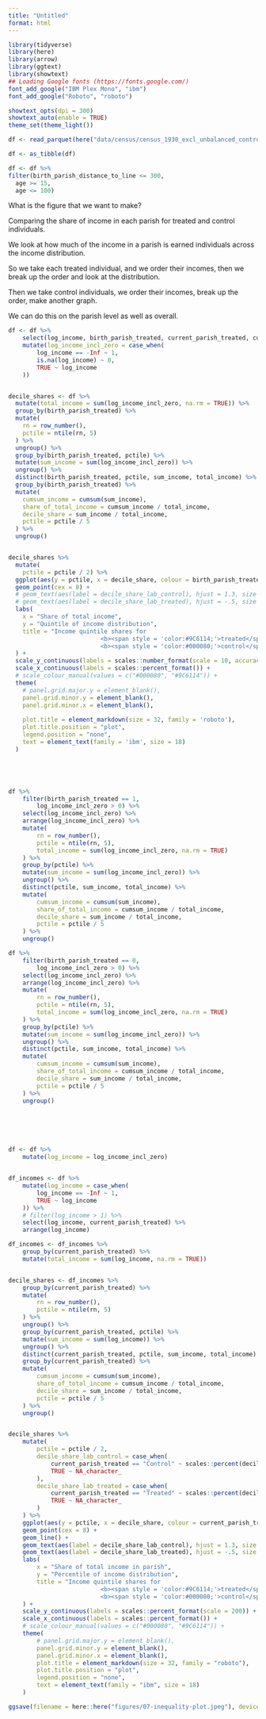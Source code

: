 ```yaml
---
title: "Untitled"
format: html
---
```



```r
library(tidyverse)
library(here)
library(arrow)
library(ggtext)
library(showtext)
## Loading Google fonts (https://fonts.google.com/)
font_add_google("IBM Plex Mono", "ibm")
font_add_google("Roboto", "roboto")

showtext_opts(dpi = 300)
showtext_auto(enable = TRUE)
theme_set(theme_light())

df <- read_parquet(here("data/census/census_1930_excl_unbalanced_controls.parquet"))

df <- as_tibble(df)

df <- df %>% 
filter(birth_parish_distance_to_line <= 300,
  age >= 15,
  age <= 100)

```

What is the figure that we want to make?

Comparing the share of income in each parish for treated and control individuals.

We look at how much of the income in a parish is earned individuals across the income distribution. 

So we take each treated individual, and we order their incomes, then we break up the order and look at the distribution. 

Then we take control individuals, we order their incomes, break up the order, make another graph.

We can do this on the parish level as well as overall.

```r
df <- df %>%
    select(log_income, birth_parish_treated, current_parish_treated, current_parish_ref_code) %>%
    mutate(log_income_incl_zero = case_when(
        log_income == -Inf ~ 1,
        is.na(log_income) ~ 0,
        TRUE ~ log_income
    ))


decile_shares <- df %>%
  mutate(total_income = sum(log_income_incl_zero, na.rm = TRUE)) %>% 
  group_by(birth_parish_treated) %>% 
  mutate(
    rn = row_number(),
    pctile = ntile(rn, 5)
  ) %>%
  ungroup() %>% 
  group_by(birth_parish_treated, pctile) %>%
  mutate(sum_income = sum(log_income_incl_zero)) %>%
  ungroup() %>% 
  distinct(birth_parish_treated, pctile, sum_income, total_income) %>% 
  group_by(birth_parish_treated) %>% 
  mutate(
    cumsum_income = cumsum(sum_income),
    share_of_total_income = cumsum_income / total_income,
    decile_share = sum_income / total_income,
    pctile = pctile / 5
  ) %>% 
  ungroup()


decile_shares %>%
  mutate(
    pctile = pctile / 2) %>%
  ggplot(aes(y = pctile, x = decile_share, colour = birth_parish_treated)) +
  geom_point(cex = 8) +
  # geom_text(aes(label = decile_share_lab_control), hjust = 1.3, size = 6) +
  # geom_text(aes(label = decile_share_lab_treated), hjust = -.5, size = 6) +
  labs(
    x = "Share of total income",
    y = "Quintile of income distribution",
    title = "Income quintile shares for 
                          <b><span style = 'color:#9C6114;'>treated</span></b> and 
                          <b><span style = 'color:#000080;'>control</span></b> individuals"
  ) +
  scale_y_continuous(labels = scales::number_format(scale = 10, accuracy = 1)) +
  scale_x_continuous(labels = scales::percent_format()) +
  # scale_colour_manual(values = c("#000080", "#9C6114")) +
  theme(
    # panel.grid.major.y = element_blank(),
    panel.grid.minor.y = element_blank(),
    panel.grid.minor.x = element_blank(),
    
    plot.title = element_markdown(size = 32, family = 'roboto'),
    plot.title.position = "plot",
    legend.position = "none",
    text = element_text(family = 'ibm', size = 18)
  ) 





df %>%
    filter(birth_parish_treated == 1,
        log_income_incl_zero > 0) %>%
    select(log_income_incl_zero) %>%
    arrange(log_income_incl_zero) %>%
    mutate(
        rn = row_number(),
        pctile = ntile(rn, 5),
        total_income = sum(log_income_incl_zero, na.rm = TRUE)
    ) %>% 
    group_by(pctile) %>%
    mutate(sum_income = sum(log_income_incl_zero)) %>%
    ungroup() %>%
    distinct(pctile, sum_income, total_income) %>%
    mutate(
        cumsum_income = cumsum(sum_income),
        share_of_total_income = cumsum_income / total_income,
        decile_share = sum_income / total_income,
        pctile = pctile / 5
    ) %>%
    ungroup()

df %>%
    filter(birth_parish_treated == 0,
        log_income_incl_zero > 0) %>%
    select(log_income_incl_zero) %>%
    arrange(log_income_incl_zero) %>%
    mutate(
        rn = row_number(),
        pctile = ntile(rn, 5),
        total_income = sum(log_income_incl_zero, na.rm = TRUE)
    ) %>% 
    group_by(pctile) %>%
    mutate(sum_income = sum(log_income_incl_zero)) %>%
    ungroup() %>%
    distinct(pctile, sum_income, total_income) %>%
    mutate(
        cumsum_income = cumsum(sum_income),
        share_of_total_income = cumsum_income / total_income,
        decile_share = sum_income / total_income,
        pctile = pctile / 5
    ) %>%
    ungroup()






df <- df %>%
    mutate(log_income = log_income_incl_zero)


df_incomes <- df %>%
    mutate(log_income = case_when(
        log_income == -Inf ~ 1,
        TRUE ~ log_income
    )) %>%
    # filter(log_income > 1) %>%
    select(log_income, current_parish_treated) %>%
    arrange(log_income)

df_incomes <- df_incomes %>%
    group_by(current_parish_treated) %>%
    mutate(total_income = sum(log_income, na.rm = TRUE))


decile_shares <- df_incomes %>%
    group_by(current_parish_treated) %>%
    mutate(
        rn = row_number(),
        pctile = ntile(rn, 5)
    ) %>%
    ungroup() %>%
    group_by(current_parish_treated, pctile) %>%
    mutate(sum_income = sum(log_income)) %>%
    ungroup() %>%
    distinct(current_parish_treated, pctile, sum_income, total_income) %>%
    group_by(current_parish_treated) %>%
    mutate(
        cumsum_income = cumsum(sum_income),
        share_of_total_income = cumsum_income / total_income,
        decile_share = sum_income / total_income,
        pctile = pctile / 5
    ) %>%
    ungroup()


decile_shares %>%
    mutate(
        pctile = pctile / 2,
        decile_share_lab_control = case_when(
            current_parish_treated == "Control" ~ scales::percent(decile_share, accuracy = 1),
            TRUE ~ NA_character_
        ),
        decile_share_lab_treated = case_when(
            current_parish_treated == "Treated" ~ scales::percent(decile_share, accuracy = 1),
            TRUE ~ NA_character_
        )
    ) %>%
    ggplot(aes(y = pctile, x = decile_share, colour = current_parish_treated)) +
    geom_point(cex = 8) +
    geom_line() +
    geom_text(aes(label = decile_share_lab_control), hjust = 1.3, size = 6) +
    geom_text(aes(label = decile_share_lab_treated), hjust = -.5, size = 6) +
    labs(
        x = "Share of total income in parish",
        y = "Percentile of income distribution",
        title = "Income quintile shares for
                          <b><span style = 'color:#9C6114;'>treated</span></b> and
                          <b><span style = 'color:#000080;'>control</span></b> individuals"
    ) +
    scale_y_continuous(labels = scales::percent_format(scale = 200)) +
    scale_x_continuous(labels = scales::percent_format()) +
    # scale_colour_manual(values = c("#000080", "#9C6114")) +
    theme(
        # panel.grid.major.y = element_blank(),
        panel.grid.minor.y = element_blank(),
        panel.grid.minor.x = element_blank(),
        plot.title = element_markdown(size = 32, family = "roboto"),
        plot.title.position = "plot",
        legend.position = "none",
        text = element_text(family = "ibm", size = 18)
    )

ggsave(filename = here::here("figures/07-inequality-plot.jpeg"), device = "jpeg", width = 290, height = 231, units = "mm", dpi = 300)

```